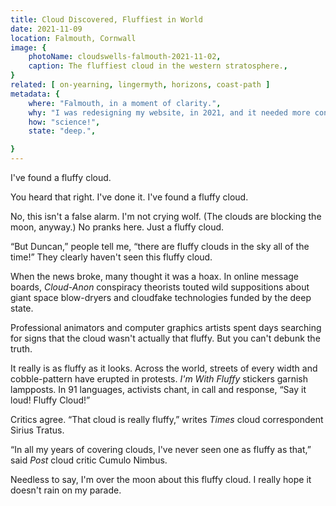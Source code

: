 ```yaml
---
title: Cloud Discovered, Fluffiest in World
date: 2021-11-09
location: Falmouth, Cornwall
image: {
    photoName: cloudswells-falmouth-2021-11-02,
    caption: The fluffiest cloud in the western stratosphere.,
}
related: [ on-yearning, lingermyth, horizons, coast-path ]
metadata: {
    where: "Falmouth, in a moment of clarity.",
    why: "I was redesigning my website, in 2021, and it needed more content.",
    how: "science!",
    state: "deep.",

}
---
```


I've found a fluffy cloud.

You heard that right. I've done it. I've found a fluffy cloud.

No, this isn't a false alarm. I'm not crying wolf. (The clouds are blocking the moon, anyway.) No pranks here. Just a fluffy cloud.

“But Duncan,” people tell me, “there are fluffy clouds in the sky all of the time!” They clearly haven't seen this fluffy cloud. 

When the news broke, many thought it was a hoax. In online message boards, _Cloud-Anon_ conspiracy theorists touted wild suppositions about giant space blow-dryers and cloudfake technologies funded by the deep state.

Professional animators and computer graphics artists spent days searching for signs that the cloud wasn't actually that fluffy. But you can't debunk the truth. 

It really is as fluffy as it looks. Across the world, streets of every width and cobble-pattern have erupted in protests. _I'm With Fluffy_ stickers garnish lampposts. In 91 languages, activists chant, in call and response, “Say it loud! Fluffy Cloud!”

Critics agree. “That cloud is really fluffy,” writes _Times_ cloud correspondent Sirius Tratus.

“In all my years of covering clouds, I've never seen one as fluffy as that,” said _Post_ cloud critic Cumulo Nimbus.

Needless to say, I'm over the moon about this fluffy cloud. I really hope it doesn't rain on my parade. 